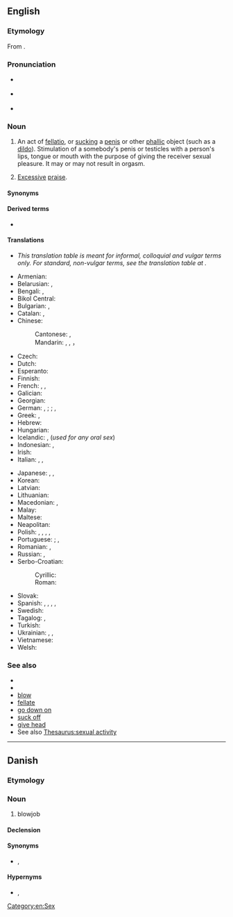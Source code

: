 {{also|blow job}}
==English==
{{wikipedia}}

===Etymology===
From {{compound|en|[[blow|blow off]]|t1=to fellate|pos1=originating among prostitutes from 1933|job}}.

===Pronunciation===
* {{a|UK}} {{IPA|en|/ˈbləʊdʒɒb/}}
* {{a|US}} {{IPA|en|/ˈbloʊdʒɑb/}}
* {{audio|en|en-us-blowjob.ogg|Audio (US)}}

===Noun===
{{en-noun}}

# {{lb|en|sex|vulgar}} An act of [[fellatio]], or [[suck]]ing a [[penis]] or other [[phallic]] object (such as a [[dildo]]). Stimulation of a somebody's penis or testicles with a person's lips, tongue or mouth with the purpose of giving the receiver sexual pleasure. It may or may not result in orgasm.
# {{lb|en|figurative|pejorative}} [[excessive|Excessive]] [[praise]].
#: {{usex|en| You just don't hear much about it because no foreign nation is going to complain when a US president wants to give them a collective '''blowjob'''.}}

====Synonyms====
{{ws|oral sex}}

====Derived terms====
* {{l|en|blow jobber}}

====Translations====
* ''This translation table is meant for informal, colloquial and vulgar terms only. For standard, non-vulgar terms, see the translation table at {{l|en|fellatio}}.''
{{trans-top|the act of fellatio}}
* Armenian: {{t+|hy|մինետ}}
* Belarusian: {{t|be|міне́т|m}}, {{t|be|адсо́с|m}}
* Bengali: {{t|bn|ব্লোজব|sc=Beng}}, {{t|bn|ব্লো-জব|sc=Beng}}
* Bikol Central: {{t|bcl|tsupa}}
* Bulgarian: {{t+|bg|свирка|f}}, {{t|bg|мине́т|m}}
* Catalan: {{t+|ca|francès|m}}, {{t+|ca|mamada|f}}
* Chinese: 
*: Cantonese: {{t|yue|吹簫}}, {{t|yue|吹箫|tr=ceoi1 siu1}}
*: Mandarin: {{t|cmn|吹功|tr=chuīgōng}}, {{t+|cmn|吹簫}}, {{t+|cmn|吹箫|tr=chuīxiāo}}， {{t+|cmn|口交|tr=kǒu jiāo}}
* Czech: {{t|cs|kuřba|f}}
* Dutch: {{t+|nl|pijpbeurt}}
* Esperanto: {{t+|eo|midzo}}
* Finnish: {{t+|fi|suihinotto}}
* French: {{t+|fr|pipe|f}}, {{t+|fr|pompier|m}}, {{t+|fr|turlute|f}}
* Galician: {{t|gl|mamada|f}}
* Georgian: {{t|ka|მინეტი}}
* German: {{q|common terms, but uncountable}} {{t+|de|Blasen|n}}, {{t+|de|Französisch|n}}; {{q|countable}} {{t+|de|Blowjob|m}}; {{t|de|[[Runde]] Blasen}}, {{t|de|[[Runde]] Französisch}}
* Greek: {{t+|el|πίπα|f}}, {{t+|el|τσιμπούκι}}
* Hebrew: {{t+|he|מציצה|tr=mtsitsa}}
* Hungarian: {{t+|hu|leszopás}}
* Icelandic: {{t|is|tott|n}}, {{t|is|munnmök|n-p}} (''used for any oral sex'')
* Indonesian: {{t|id|blowjob}}, {{t+|id|sepong}}
* Irish: {{t|ga|jab diúlta|m}}
* Italian: {{t+|it|pompino|m}}, {{t+|it|pompa|f}}, {{t+|it|bocchino|m}}
{{trans-mid}}
* Japanese: {{t+|ja|尺八|tr=しゃくはち, shakuhachi}}, {{t|ja|しゃくはち|tr=shakuhachi}}, {{t|ja|フェラ|tr=fera|sc=Jpan}}
* Korean: {{t|ko|구강성교|alt=구강 성교}}
* Latvian: {{t|lv|sūkāšana|f}}
* Lithuanian: {{t|lt|čiulpimas|m}}
* Macedonian: {{t|mk|пушење}}, {{t|mk|дудлање|n}}
* Malay: {{t|ms|hisap batang}}
* Maltese: {{t|mt|irdiegħ}}
* Neapolitan: {{t|nap|bucchino|m}}
* Polish: {{t|pl|ssanie pały|n}} {{qualifier|vulgar}}, {{t|pl|ssanie fiuta|n}} {{qualifier|vulgar}}, {{t|pl|ssanie chuja|n}} {{qualifier|vulgar}}, {{t|pl|obciąganie|n}}, {{t|pl|robienie loda}}
* Portuguese: {{t+|pt|boquete|m}}; {{t+|pt|chupeta|f}}, {{t|pt|chupada|f}}
* Romanian: {{t|ro|muie|f}}, {{t|ro|mumu|n}}
* Russian: {{t+|ru|мине́т|m}}, {{t+|ru|отсо́с|m}}
* Serbo-Croatian:
*: Cyrillic: {{t|sh|пушење|n}}
*: Roman: {{t+|sh|pušenje|n}}
* Slovak: {{t+|sk|fajka|f}}
* Spanish: {{t+|es|mamada|f}}, {{t+|es|francés|m}}, {{t+|es|pete|m}}, {{t+|es|chupada|f}}, {{t+|es|petardo}}
* Swedish: {{t+|sv|avsugning|c}}
* Tagalog: {{t|tl|tsupa}}, {{t|tl|chupa}}
* Turkish: {{t+|tr|sakso}}
* Ukrainian: {{t|uk|мінє́т|m}}, {{t|uk|міне́т|m}}, {{t|uk|відсо́с|m}}
* Vietnamese: {{t+|vi|thổi kèn}}
* Welsh: {{t|cy|calsugno|m}}
{{trans-bottom}}

===See also===
* {{l|en|hand job}}
* {{l|en|foot job}}
* [[blow]]
* [[fellate]]
* [[go down on]]
* [[suck off]]
* [[give head]]
* See also [[Thesaurus:sexual activity]]

[[Category:en:Sex]]

----

==Danish==

===Etymology===
{{bor|da|en|blowjob}}

===Noun===
{{da-noun}}

# blowjob

====Declension====
{{da-decl|et|s|blowjobbene||||blowjobbenes|dc=1}}

====Synonyms====
* {{l|da|fellatio}}, {{l|da|sutter}}

====Hypernyms====
* {{l|da|oralsex}}, {{l|da|mundsex}}